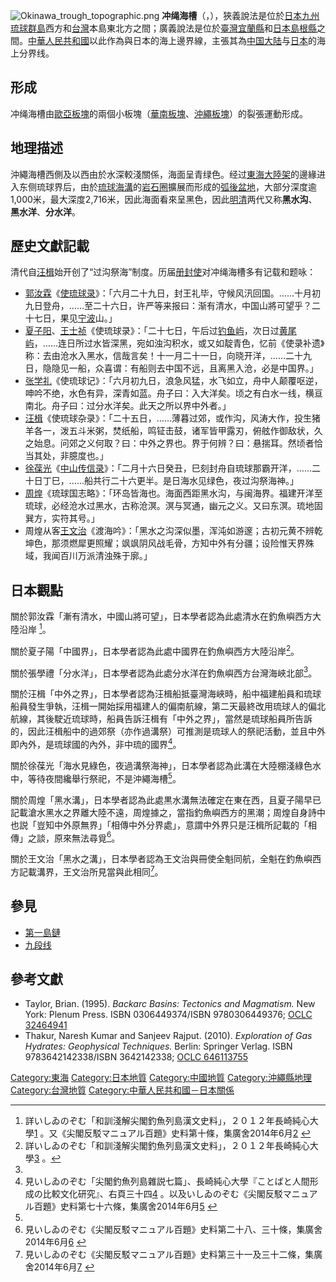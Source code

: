 {{noteTA
|G1=釣魚臺列嶼
}}
[[Image:Okinawa_trough_topographic.png|thumb]]
'''冲绳海槽'''（{{jpn|j=沖縄トラフ|hg=おきなわとらふ|rm=Okinawa Torafu}}，{{lang-en|Okinawa Trough}}），狹義說法是位於[[日本|日本]][[九州_(日本)|九州]][[琉球群島|琉球群島]]西方和[[台灣|台灣]]本島東北方之間；廣義說法是位於[[臺灣|臺灣]][[宜蘭縣|宜蘭縣]]和[[日本|日本]][[島根縣|島根縣]]之間。[[中華人民共和國|中華人民共和國]]以此作為與日本的海上邊界線，主張其為[[中国大陆|中国大陆]]与[[日本|日本]]的海上分界线。

==形成==
冲绳海槽由[[歐亞板塊|歐亞板塊]]的兩個小板塊（[[華南板塊|華南板塊]]、[[沖繩板塊|沖繩板塊]]）的裂張運動形成。

==地理描述==
沖繩海槽西側及以西由於水深較淺關係，海面呈青绿色。经过[[東海|東海]][[大陸架|大陸架]]的邊緣进入东侧琉球界后，由於[[琉球海溝|琉球海溝]]的[[岩石圈|岩石圈]]擴展而形成的[[弧後盆地|弧後盆地]]，大部分深度逾1,000米，最大深度2,716米，因此海面看來呈黑色，因此[[明|明]][[清|清]]两代又称'''黑水沟'''、'''黑水洋'''、'''分水洋'''。

==歷史文獻記載==
清代自[[汪楫|汪楫]]始开创了“过沟祭海”制度。历届[[琉球冊封使|册封使]]对冲绳海槽多有记载和题咏：
*[[郭汝霖_(嘉靖進士)|郭汝霖]]《[[使琉球录|使琉球录]]》：「六月二十九日，封王礼毕，守候风汛回国。……十月初九日登舟，……至二十六日，许严等来报曰：渐有清水，中国山將可望乎？二十七日，果见[[宁波|宁波]]山。」
*[[夏子阳|夏子阳]]、[[王士祯|王士祯]]《使琉球录》：「二十七日，午后过[[钓鱼屿|钓鱼屿]]，次日过[[黄尾屿|黄尾屿]]，……连日所过水皆深黑，宛如浊沟积水，或又如靛青色，忆前《使录补遗》称：去由沧水入黑水，信哉言矣！十一月二十一日，向晓开洋，……二十九日，隐隐见一船，众喜谓：有船则去中国不远，且离黑入沧，必是中国界。」
*[[张学礼|张学礼]]《使琉球记》：「六月初九日，浪急风猛，水飞如立，舟中人颠覆呕逆，呻吟不绝，水色有异，深青如蓝。舟子曰：入大洋矣。顷之有白水一线，横亘南北。舟子曰：过分水洋矣。此天之所以界中外者。」
*[[汪楫|汪楫]]《使琉球杂录》：「二十五日，……薄暮过郊，或作沟，风涛大作，投生猪羊各一，泼五斗米粥，焚纸船，鸣钲击鼓，诸军皆甲露刃，俯舷作御敌状，久之始息。问郊之义何取？曰：中外之界也。界于何辨？曰：悬揣耳。然顷者恰当其处，非臆度也。」
*[[徐葆光|徐葆光]]《[[中山传信录|中山传信录]]》：「二月十六日癸丑，巳刻封舟自琉球那霸开洋，……二十日丁巳，……船共行二十六更半。是日海水见绿色，夜过沟祭海神。」
*[[周煌|周煌]]《琉球国志略》：「环岛皆海也。海面西距黑水沟，与闽海界。福建开洋至琉球，必经沧水过黑水，古称沧溟。溟与冥通，幽元之义。又曰东溟。琉地固巽方，实符其号。」
*周煌从客[[王文治|王文治]]《渡海吟》：「黑水之沟深似墨，浑沌如游邃；古初元黄不辨乾坤色，那须燃犀更照耀；飒飒阴风战毛骨，方知中外有分疆；设险惟天界殊域，我闻百川万派清浊殊于廓。」

==日本觀點==
關於郭汝霖「漸有清水，中國山將可望」，日本學者認為此處清水在釣魚嶼西方大陸沿岸
<ref>詳いしゐのぞむ「和訓淺解尖閣釣魚列島漢文史料」，２０１２年長崎純心大學[http://ci.nii.ac.jp/ncid/BB09937668] {{Wayback|url=http://ci.nii.ac.jp/ncid/BB09937668 |date=20131020062306 }}。又《尖閣反駁マニュアル百題》史料第十條，集廣舍2014年6月[http://www.amazon.co.jp/dp/4916110986] {{Wayback|url=http://www.amazon.co.jp/dp/4916110986 |date=20190701111134 }}</ref>。

關於夏子陽「中國界」，日本學者認為此處中國界在釣魚嶼西方大陸沿岸<ref name="#1">詳いしゐのぞむ「和訓淺解尖閣釣魚列島漢文史料」，２０１２年長崎純心大學[http://ci.nii.ac.jp/ncid/BB09937668] {{Wayback|url=http://ci.nii.ac.jp/ncid/BB09937668 |date=20131020062306 }}。</ref>。

關於張學禮「分水洋」，日本學者認為此處分水洋在釣魚嶼西方台灣海峽北部<ref name="#1"/>。

關於汪楫「中外之界」，日本學者認為汪楫船抵臺灣海峽時，船中福建船員和琉球船員發生爭執，汪楫一開始採用福建人的偏南航線，第二天最終改用琉球人的偏北航線，其後駛近琉球時，船員告訴汪楫有「中外之界」，當然是琉球船員所告訴的，因此汪楫船中的過郊祭（亦作過溝祭）可推測是琉球人的祭祀活動，並且中外即內外，是琉球國的內外，非中琉的國界<ref>見いしゐのぞむ「尖閣釣魚列島雜説七篇」、長崎純心大學『ことばと人間形成の比較文化研究』、右頁三十四[http://webcatplus.nii.ac.jp/webcatplus/details/book/25825613.html] {{Wayback|url=http://webcatplus.nii.ac.jp/webcatplus/details/book/25825613.html |date=20140725182158 }}。以及いしゐのぞむ《尖閣反駁マニュアル百題》史料第七十六條，集廣舍2014年6月[http://www.amazon.co.jp/dp/4916110986] {{Wayback|url=http://www.amazon.co.jp/dp/4916110986 |date=20190701111134 }}</ref>。

關於徐葆光「海水見綠色，夜過溝祭海神」，日本學者認為此溝在大陸棚淺綠色水中，等待夜間纔舉行祭祀，不是沖繩海槽<ref name="#1"/>。

關於周煌「黑水溝」，日本學者認為此處黒水溝無法確定在東在西，且夏子陽早已記載滄水黑水之界離大陸不遠，周煌據之，當指釣魚嶼西方的黑潮；周煌自身詩中也説「豈知中外原無界」「相傳中外分界處」，意謂中外界只是汪楫所記載的「相傳」之談，原來無法尋覓<ref>見いしゐのぞむ《尖閣反駁マニュアル百題》史料第二十八、三十條，集廣舍2014年6月[http://www.amazon.co.jp/dp/4916110986] {{Wayback|url=http://www.amazon.co.jp/dp/4916110986 |date=20190701111134 }}</ref>。

關於王文治「黑水之溝」，日本學者認為王文治與冊使全魁同航，全魁在釣魚嶼西方記載溝界，王文治所見當與此相同<ref>見いしゐのぞむ《尖閣反駁マニュアル百題》史料第三十一及三十二條，集廣舍2014年6月[http://www.amazon.co.jp/dp/4916110986] {{Wayback|url=http://www.amazon.co.jp/dp/4916110986 |date=20190701111134 }}</ref>。

== 參見 ==
* [[第一島鏈|第一島鏈]]
* [[九段线|九段线]]

== 參考文獻 ==
{{refbegin}}
*Taylor, Brian. (1995). ''Backarc Basins: Tectonics and Magmatism.'' New York: Plenum Press. ISBN 0306449374/ISBN 9780306449376; [http://www.worldcat.org/title/backarc-basins-tectonics-and-magmatism/oclc/32464941  OCLC 32464941]{{Wayback|url=http://www.worldcat.org/title/backarc-basins-tectonics-and-magmatism/oclc/32464941 |date=20150402131503 }}
*Thakur, Naresh Kumar and Sanjeev Rajput. (2010). ''Exploration of Gas Hydrates: Geophysical Techniques.'' Berlin: Springer Verlag. ISBN 9783642142338/ISBN 3642142338; [http://www.worldcat.org/title/exploration-of-gas-hydrates/oclc/646113755  OCLC 646113755]
{{reflist}}
{{refend}}

{{臺灣的海底地形}}

{{DEFAULTSORT:Okinawa Torafu}}
[[Category:東海|Category:東海]]
[[Category:日本地質|Category:日本地質]]
[[Category:中國地質|Category:中國地質]]
[[Category:沖繩縣地理|Category:沖繩縣地理]]
[[Category:台灣地質|Category:台灣地質]]
[[Category:中華人民共和國－日本關係|Category:中華人民共和國－日本關係]]